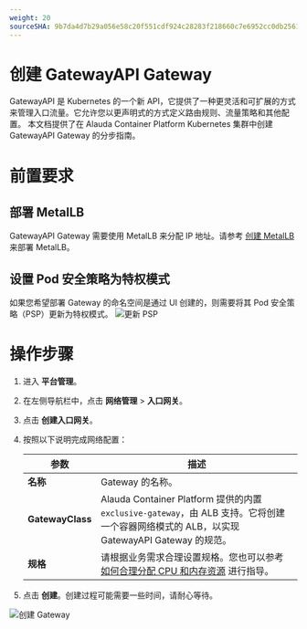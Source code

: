```yaml
---
weight: 20
sourceSHA: 9b7da4d7b29a056e58c20f551cdf924c28283f218660c7e6952cc0db25619463
---
```


# 创建 GatewayAPI Gateway

GatewayAPI 是 Kubernetes 的一个新 API，它提供了一种更灵活和可扩展的方式来管理入口流量。它允许您以更声明式的方式定义路由规则、流量策略和其他配置。
本文档提供了在 Alauda Container Platform Kubernetes 集群中创建 GatewayAPI Gateway 的分步指南。

# 前置要求

## 部署 MetalLB

GatewayAPI Gateway 需要使用 MetalLB 来分配 IP 地址。请参考 [创建 MetalLB](../functions/create_metallb.mdx) 来部署 MetalLB。

## 设置 Pod 安全策略为特权模式

如果您希望部署 Gateway 的命名空间是通过 UI 创建的，则需要将其 Pod 安全策略（PSP）更新为特权模式。
![更新 PSP](../assets/update_psp.png)

# 操作步骤

1. 进入 **平台管理**。

2. 在左侧导航栏中，点击 **网络管理** > **入口网关**。

3. 点击 **创建入口网关**。

4. 按照以下说明完成网络配置：

   | 参数                     | 描述                                                                                                                                                                                            |
   | ----------------------------- | ------------------------------------------------------------------------------------------------------------------------------------------------------------------------------------------------ |
   | **名称**              | Gateway 的名称。                                                                                                                                                                               |
   | **GatewayClass**            | Alauda Container Platform 提供的内置 `exclusive-gateway`，由 ALB 支持。它将创建一个容器网络模式的 ALB，以实现 GatewayAPI Gateway 的规范。            |
   | **规格**   | 请根据业务需求合理设置规格。您也可以参考 [如何合理分配 CPU 和内存资源](../how_to/decide_performance_selection.mdx) 进行指导。 |

5. 点击 **创建**。创建过程可能需要一些时间，请耐心等待。

![创建 Gateway](../assets/create_gatewayapi_gateway.png)
